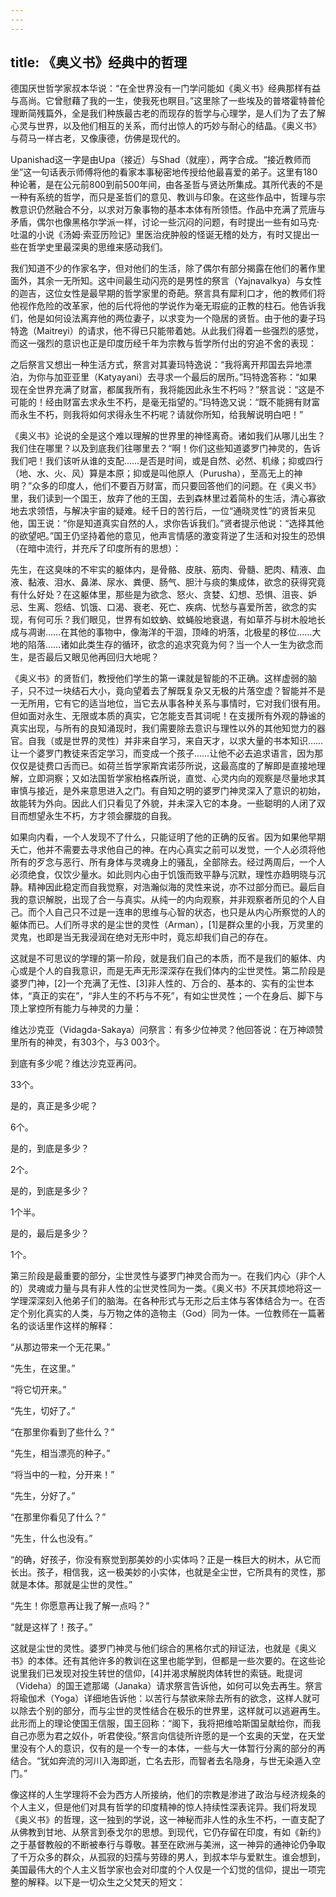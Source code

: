 ```yaml
---
---
---
```

title: 《奥义书》经典中的哲理
---




德国厌世哲学家叔本华说：“在全世界没有一门学问能如《奥义书》经典那样有益与高尚。它曾慰藉了我的一生，使我死也瞑目。”这里除了一些埃及的普塔霍特普伦理断简残篇外，全是我们种族最古老的而现存的哲学与心理学，是人们为了去了解心灵与世界，以及他们相互的关系，而付出惊人的巧妙与耐心的结晶。《奥义书》与荷马一样古老，又像康德，仿佛是现代的。

Upanishad这一字是由Upa（接近）与Shad（就座），两字合成。“接近教师而坐”这一句话表示师傅将他的看家本事秘密地传授给他最喜爱的弟子。这里有180种论著，是在公元前800到前500年间，由各圣哲与贤达所集成。其所代表的不是一种有系统的哲学，而只是圣哲们的意见、教训与印象。在这些作品中，哲理与宗教意识仍然融合不分，以求对万象事物的基本本体有所领悟。作品中充满了荒唐与矛盾，偶尔也像黑格尔学派一样，讨论一些沉闷的问题，有时提出一些有如马克·吐温的小说《汤姆·索亚历险记》里医治疣肿般的怪诞无稽的处方，有时又提出一些在哲学史里最深奥的思维来感动我们。

我们知道不少的作家名字，但对他们的生活，除了偶尔有部分揭露在他们的著作里面外，其余一无所知。这中间最生动闪亮的是男性的祭言（Yajnavalkya）与女性的迦吉，这位女性是最早期的哲学家里的奇葩。祭言具有犀利口才，他的教师们将他视作危险的改革家，他的后代将他的学说作为毫无瑕疵的正教的柱石。他告诉我们，他是如何设法离弃他的两位妻子，以求变为一个隐居的贤哲。由于他的妻子玛特逸（Maitreyi）的请求，他不得已只能带着她。从此我们得着一些强烈的感觉，而这一强烈的意识也正是印度历经千年为宗教与哲学所付出的穷追不舍的表现：

之后祭言又想出一种生活方式，祭言对其妻玛特逸说：“我将离开邦国去异地漂泊，为你与加亚亚里（Katyayani）去寻求一个最后的居所。”玛特逸答称：“如果现在全世界充满了财富，都属我所有，我将能因此永生不朽吗？”祭言说：“这是不可能的！经由财富去求永生不朽，是毫无指望的。”玛特逸又说：“既不能拥有财富而永生不朽，则我将如何求得永生不朽呢？请就你所知，给我解说明白吧！”



《奥义书》论说的全是这个难以理解的世界里的神怪离奇。诸如我们从哪儿出生？我们住在哪里？以及到底我们往哪里去？“啊！你们这些知道婆罗门神灵的，告诉我们吧！我们该听从谁的支配……是否是时间，或是自然、必然、机缘；抑或四行（地、水、火、风）算是本原；抑或是叫他原人（Purusha），至高无上的神明？”众多的印度人，他们不要百万财富，而只要回答他们的问题。在《奥义书》里，我们读到一个国王，放弃了他的王国，去到森林里过着简朴的生活，清心寡欲地去求领悟，与解决宇宙的疑难。经千日的苦行后，一位“通晓灵性”的贤哲来见他，国王说：“你是知道真实自然的人，求你告诉我们。”贤者提示他说：“选择其他的欲望吧。”国王仍坚持着他的意见，他声言情感的激变背逆了生活和对投生的恐惧（在暗中流行，并充斥了印度所有的思想）：

先生，在这臭味的不牢实的躯体内，是骨骼、皮肤、筋肉、骨髓、肥肉、精液、血液、黏液、泪水、鼻涕、尿水、粪便、肠气、胆汁与痰的集成体，欲念的获得究竟有什么好处？在这躯体里，那些是为欲念、怒火、贪婪、幻想、恐惧、沮丧、妒忌、生离、怨结、饥饿、口渴、衰老、死亡、疾病、忧愁与喜爱所苦，欲念的实现，有何可乐？我们眼见，世界有如蚊蚋、蚊蝇般地衰退，有如草芥与树木般地长成与凋谢……在其他的事物中，像海洋的干涸，顶峰的坍落，北极星的移位……大地的陷落……诸如此类生存的循环，欲念的追求究竟为何？当一个人一生为欲念而生，是否最后又眼见他再回归大地呢？



《奥义书》的贤哲们，教授他们学生的第一课就是智能的不正确。这样虚弱的脑子，只不过一块结石大小，竟向望着去了解既复杂又无极的片落空虚？智能并不是一无所用，它有它的适当地位，当它去从事各种关系与事情时，它对我们很有用。但如面对永生、无限或本质的真实，它怎能支吾其词呢！在支援所有外观的静谧的真实出现，与所有的良知涌现时，我们需要除去意识与理性以外的其他知觉力的器官。自我（或是世界的灵性）并非来自学习，来自天才，以求大量的书本知识……让一个婆罗门教徒来否定学习，而变成一个孩子……让他不必去追求语言，因为那仅仅是徒费口舌而已。如荷兰哲学家斯宾诺莎所说，这最高度的了解即是直接地理解，立即洞察；又如法国哲学家柏格森所说，直觉、心灵内向的观察是尽量地求其审慎与接近，是外来意思进入之门。有自知之明的婆罗门神灵深入了意识的初始，故能转为外向。因此人们只看见了外貌，并未深入它的本身。一些聪明的人闭了双目而想望永生不朽，方才领会朦胧的自我。

如果向内看，一个人发现不了什么，只能证明了他的正确的反省。因为如果他早期夭亡，他并不需要去寻求他自己的神。在内心真实之前可以发觉，一个人必须将他所有的歹念与恶行、所有身体与灵魂身上的骚乱，全部除去。经过两周后，一个人必须绝食，仅饮少量水。如此则内心由于饥饿而致平静与沉默，理性亦趋明晓与沉静。精神因此稳定而自我觉察，对浩瀚似海的灵性来说，亦不过部分而已。最后自我的意识解脱，出现了合一与真实。从纯一的内向观察，并非观察者所见的个人自己。而个人自己只不过是一连串的思维与心智的状态，也只是从内心所察觉的人的躯体而已。人们所寻求的是尘世的灵性（Arman），[1]是群众里的小我，万灵里的灵鬼，也即是当无我浸润在绝对无形中时，竟忘却我们自己的存在。

这就是不可思议的学理的第一阶段，就是我们自己的本质，而不是我们的躯体、内心或是个人的自我意识，而是无声无形深深存在我们体内的尘世灵性。第二阶段是婆罗门神，[2]一个充满了无性、[3]非人性的、万合的、基本的、实有的尘世本体，“真正的实在”，“非人生的不朽与不死”，有如尘世灵性；一个在身后、脚下与顶上掌控所有能力与神灵的力量：

维达沙克亚（Vidagda-Sakaya）问祭言：有多少位神灵？他回答说：在万神颂赞里所有的神灵，有303个，与3 003个。

到底有多少呢？维达沙克亚再问。

33个。

是的，真正是多少呢？

6个。

是的，到底是多少？

2个。

是的，到底是多少？

1个半。

是的，最后是多少？

1个。



第三阶段是最重要的部分，尘世灵性与婆罗门神灵合而为一。在我们内心（非个人的）灵魂或力量与具有非人性的尘世灵性同为一类。《奥义书》不厌其烦地将这一学理深深刻入他弟子们的脑海。在各种形式与无形之后主体与客体结合为一。在否定个别化真实的人类，与万物之体的造物主（God）同为一体。一位教师在一篇著名的谈话里作这样的解释：

“从那边带来一个无花果。”

“先生，在这里。”

“将它切开来。”

“先生，切好了。”

“在那里你看到了些什么？”

“先生，相当漂亮的种子。”

“将当中的一粒，分开来！”

“先生，分好了。”

“在那里你看见了什么？”

“先生，什么也没有。”

“的确，好孩子，你没有察觉到那美妙的小实体吗？正是一株巨大的树木，从它而长出。孩子，相信我，这一极美妙的小实体，也就是全尘世，它所具有的灵性，那就是本体。那就是尘世的灵性。”

“先生！你愿意再让我了解一点吗？”

“就是这样了！孩子。”



这就是尘世的灵性。婆罗门神灵与他们综合的黑格尔式的辩证法，也就是《奥义书》的本体。还有其他许多的教训在这里也能学到，但都是一些次要的。在这些论说里我们已发现对投生转世的信仰，[4]并渴求解脱肉体转世的索链。毗提诃（Videha）的国王遮那竭（Janaka）请求祭言告诉他，如何可以免去再生。祭言将瑜伽术（Yoga）详细地告诉他：以苦行与禁欲来除去所有的欲念，这样人就可以除去个别的部分，而与尘世的灵性结合在极乐的世界里，这样就可以逃避再生。此形而上的理论使国王信服，国王回称：“阁下，我将把维哈斯国呈献给你，而我自己亦愿为君之奴仆，听君使役。”祭言向信徒所许愿的是一个玄奥的天堂，在天堂里没有个人的意识，仅有的是一个专一的本体，一些与大一体暂行分离的部分的再结合。“犹如奔流的河川入海即逝，亡名去形，而智者去名隐身，与世无染遁入空门。”

像这样的人生学理将不会为西方人所接纳，他们的宗教是渗进了政治与经济规条的个人主义，但是他们对具有哲学的印度精神的惊人持续性深表诧异。我们将发现《奥义书》的哲理，这一独到的学说，这一神秘而非人性的永生不朽，一直支配了从佛教到甘地、从祭言到泰戈尔的思想。到现代，它仍存留在印度，有如《新约》之于基督教般的不断被奉行与尊敬。甚至在欧洲与美洲，这一神异的通神论仍争取了千万众多的群众，从孤寂的妇孺与劳碌的男人，到叔本华与爱默生。谁会想到，美国最伟大的个人主义哲学家也会对印度的个人仅是一个幻觉的信仰，提出一项完整的解释。以下是一切众生之父梵天的短文：